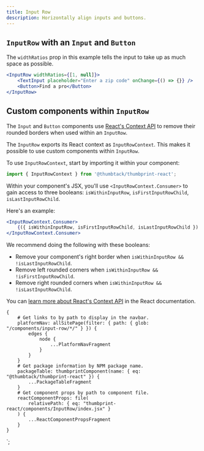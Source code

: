 ```yaml
---
title: Input Row
description: Horizontally align inputs and buttons.
---
```



<ComponentHeader data={props.data} />

## `InputRow` with an `Input` and `Button`

The `widthRatios` prop in this example tells the input to take up as much space as possible.

```jsx
<InputRow widthRatios={[1, null]}>
    <TextInput placeholder="Enter a zip code" onChange={() => {}} />
    <Button>Find a pro</Button>
</InputRow>
```

## Custom components within `InputRow`

The `Input` and `Button` components use [React's Context API](https://reactjs.org/docs/context.html) to remove their rounded borders when used within an `InputRow`.

The `InputRow` exports its React context as `InputRowContext`. This makes it possible to use custom components within `InputRow`.

To use `InputRowContext`, start by importing it within your component:

```js
import { InputRowContext } from '@thumbtack/thumbprint-react';
```

Within your component's JSX, you'll use `<InputRowContext.Consumer>` to gain access to three booleans: `isWithinInputRow`, `isFirstInputRowChild`, `isLastInputRowChild`.

Here's an example:

```jsx shouldRender=false
<InputRowContext.Consumer>
    {({ isWithinInputRow, isFirstInputRowChild, isLastInputRowChild }) => <div />}
</InputRowContext.Consumer>
```

We recommend doing the following with these booleans:

-   Remove your component's right border when `isWithinInputRow && !isLastInputRowChild`.
-   Remove left rounded corners when `isWithinInputRow && !isFirstInputRowChild`.
-   Remove right rounded corners when `isWithinInputRow && !isLastInputRowChild`.

You can [learn more about React's Context API](https://reactjs.org/docs/context.html) in the React documentation.

<ComponentFooter data={props.data} />

    {
        # Get links to by path to display in the navbar.
        platformNav: allSitePage(filter: { path: { glob: "/components/input-row/*/" } }) {
            edges {
                node {
                    ...PlatformNavFragment
                }
            }
        }
        # Get package information by NPM package name.
        packageTable: thumbprintComponent(name: { eq: "@thumbtack/thumbprint-react" }) {
            ...PackageTableFragment
        }
        # Get component props by path to component file.
        reactComponentProps: file(
            relativePath: { eq: "thumbprint-react/components/InputRow/index.jsx" }
        ) {
            ...ReactComponentPropsFragment
        }
    }
`;
